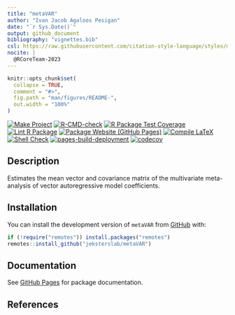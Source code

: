 ```yaml
---
title: "metaVAR"
author: "Ivan Jacob Agaloos Pesigan"
date: "`r Sys.Date()`"
output: github_document
bibliography: "vignettes.bib"
csl: https://raw.githubusercontent.com/citation-style-language/styles/master/apa.csl
nocite: |
  @RCoreTeam-2023
---
```


<!-- README.md is generated from README.Rmd. Please edit that file -->

```r
knitr::opts_chunk$set(
  collapse = TRUE,
  comment = "#>",
  fig.path = "man/figures/README-",
  out.width = "100%"
)
```

<!-- badges: start -->
[![Make Project](https://github.com/jeksterslab/metaVAR/actions/workflows/make.yml/badge.svg)](https://github.com/jeksterslab/metaVAR/actions/workflows/make.yml)
[![R-CMD-check](https://github.com/jeksterslab/metaVAR/actions/workflows/check-full.yml/badge.svg)](https://github.com/jeksterslab/metaVAR/actions/workflows/check-full.yml)
[![R Package Test Coverage](https://github.com/jeksterslab/metaVAR/actions/workflows/test-coverage.yml/badge.svg)](https://github.com/jeksterslab/metaVAR/actions/workflows/test-coverage.yml)
[![Lint R Package](https://github.com/jeksterslab/metaVAR/actions/workflows/lint.yml/badge.svg)](https://github.com/jeksterslab/metaVAR/actions/workflows/lint.yml)
[![Package Website (GitHub Pages)](https://github.com/jeksterslab/metaVAR/actions/workflows/pkgdown-gh-pages.yml/badge.svg)](https://github.com/jeksterslab/metaVAR/actions/workflows/pkgdown-gh-pages.yml)
[![Compile LaTeX](https://github.com/jeksterslab/metaVAR/actions/workflows/latex.yml/badge.svg)](https://github.com/jeksterslab/metaVAR/actions/workflows/latex.yml)
[![Shell Check](https://github.com/jeksterslab/metaVAR/actions/workflows/shellcheck.yml/badge.svg)](https://github.com/jeksterslab/metaVAR/actions/workflows/shellcheck.yml)
[![pages-build-deployment](https://github.com/jeksterslab/metaVAR/actions/workflows/pages/pages-build-deployment/badge.svg)](https://github.com/jeksterslab/metaVAR/actions/workflows/pages/pages-build-deployment)
[![codecov](https://codecov.io/gh/jeksterslab/metaVAR/branch/main/graph/badge.svg?token=KVLUET3DJ6)](https://codecov.io/gh/jeksterslab/metaVAR)
<!-- badges: end -->

## Description

Estimates the mean vector and covariance matrix of the multivariate meta-analysis of vector autoregressive model coefficients.

## Installation

You can install the development version of `metaVAR` from
[GitHub](https://github.com/jeksterslab/metaVAR) with:

```r
if (!require("remotes")) install.packages("remotes")
remotes::install_github("jeksterslab/metaVAR")
```

## Documentation

See
[GitHub Pages](https://jeksterslab.github.io/metaVAR/index.html)
for package documentation.

## References
